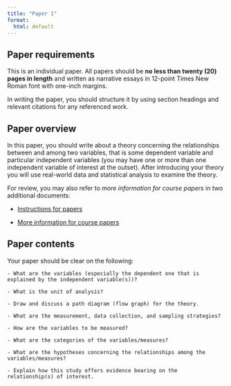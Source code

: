 ```yaml
---
title: "Paper 1"
format: 
  html: default
---
```


## Paper requirements

This is an individual paper. All papers should be **no less than twenty (20) pages in length** and written as narrative essays in 12-point Times New Roman font with one-inch margins.

In writing the paper, you should structure it by using section headings and relevant citations for any referenced work.

## Paper overview

In this paper, you should write about a theory concerning the relationships between and among two variables, that is some dependent variable and particular independent variables (you may have one or more than one independent variable of interest at the outset). After introducing your theory you will use real-world data and statistical analysis to examine the theory.

For review, you may also refer to *more information for course papers* in two additional documents:

-   [Instructions for papers](papers-instructions.qmd)

-   [More information for course papers](papers-more-info.qmd)

## Paper contents

Your paper should be clear on the following:

```         
- What are the variables (especially the dependent one that is explained by the independent variable(s))?

- What is the unit of analysis?

- Draw and discuss a path diagram (flow graph) for the theory.

- What are the measurement, data collection, and sampling strategies?

- How are the variables to be measured?

- What are the categories of the variables/measures?

- What are the hypotheses concerning the relationships among the variables/measures?

- Explain how this study offers evidence bearing on the relationship(s) of interest.
```
